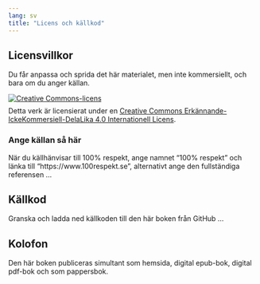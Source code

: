 ```yaml
---
lang: sv
title: "Licens och källkod"
---
```


## Licensvillkor {#sec-licens}

Du får anpassa och sprida det här materialet, men inte kommersiellt, och bara om du anger källan.

[![Creative
Commons-licens](/sites/respekt/media/image/Cc-by-nc-sa_icon.svg){style="border-width:0;margin-bottom:.5rem;"}](http://creativecommons.org/licenses/by-nc-sa/4.0/){rel="license"}\
Detta verk är licensierat under en [Creative Commons
Erkännande-IckeKommersiell-DelaLika 4.0 Internationell
Licens](http://creativecommons.org/licenses/by-nc-sa/4.0/){rel="license"}.

### Ange källan så här

När du källhänvisar till 100% respekt, ange namnet "100% respekt" och länka till "https://www.100respekt.se", alternativt ange den fullständiga referensen ...

## Källkod

Granska och ladda ned källkoden till den här boken från GitHub ...

## Kolofon

Den här boken publiceras simultant som hemsida, digital epub-bok, digital pdf-bok och som pappersbok.

